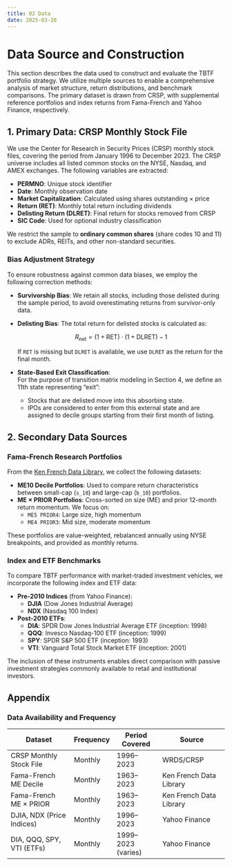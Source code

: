 ```yaml
---
title: 02 Data
date: 2025-03-26
---
```


# Data Source and Construction

This section describes the data used to construct and evaluate the TBTF portfolio strategy. We utilize multiple sources to enable a comprehensive analysis of market structure, return distributions, and benchmark comparisons. The primary dataset is drawn from CRSP, with supplemental reference portfolios and index returns from Fama-French and Yahoo Finance, respectively.

## 1. Primary Data: CRSP Monthly Stock File

We use the Center for Research in Security Prices (CRSP) monthly stock files, covering the period from January 1996 to December 2023. The CRSP universe includes all listed common stocks on the NYSE, Nasdaq, and AMEX exchanges. The following variables are extracted:

- **PERMNO**: Unique stock identifier  
- **Date**: Monthly observation date  
- **Market Capitalization**: Calculated using shares outstanding × price  
- **Return (RET)**: Monthly total return including dividends  
- **Delisting Return (DLRET)**: Final return for stocks removed from CRSP  
- **SIC Code**: Used for optional industry classification

We restrict the sample to **ordinary common shares** (share codes 10 and 11) to exclude ADRs, REITs, and other non-standard securities.

### Bias Adjustment Strategy

To ensure robustness against common data biases, we employ the following correction methods:

- **Survivorship Bias**: We retain all stocks, including those delisted during the sample period, to avoid overestimating returns from survivor-only data.
- **Delisting Bias**: The total return for delisted stocks is calculated as:

  $$
  R_{\text{net}} = (1 + \text{RET}) \cdot (1 + \text{DLRET}) - 1
  $$

  If `RET` is missing but `DLRET` is available, we use `DLRET` as the return for the final month.

- **State-Based Exit Classification**:  
  For the purpose of transition matrix modeling in Section 4, we define an 11th state representing "exit":
  - Stocks that are delisted move into this absorbing state.
  - IPOs are considered to enter from this external state and are assigned to decile groups starting from their first month of listing.

## 2. Secondary Data Sources

### Fama-French Research Portfolios

From the [Ken French Data Library](https://mba.tuck.dartmouth.edu/pages/faculty/ken.french/data_library.html), we collect the following datasets:

- **ME10 Decile Portfolios**: Used to compare return characteristics between small-cap (`s_10`) and large-cap (`b_10`) portfolios.
- **ME × PRIOR Portfolios**: Cross-sorted on size (ME) and prior 12-month return momentum. We focus on:
  - `ME5 PRIOR4`: Large size, high momentum
  - `ME4 PRIOR3`: Mid size, moderate momentum

These portfolios are value-weighted, rebalanced annually using NYSE breakpoints, and provided as monthly returns.

### Index and ETF Benchmarks

To compare TBTF performance with market-traded investment vehicles, we incorporate the following index and ETF data:

- **Pre-2010 Indices** (from Yahoo Finance):
  - **DJIA** (Dow Jones Industrial Average)
  - **NDX** (Nasdaq 100 Index)

- **Post-2010 ETFs**:
  - **DIA**: SPDR Dow Jones Industrial Average ETF (inception: 1998)
  - **QQQ**: Invesco Nasdaq-100 ETF (inception: 1999)
  - **SPY**: SPDR S&P 500 ETF (inception: 1993)
  - **VTI**: Vanguard Total Stock Market ETF (inception: 2001)

The inclusion of these instruments enables direct comparison with passive investment strategies commonly available to retail and institutional investors.

## Appendix {.appendix}

### Data Availability and Frequency

| Dataset                         | Frequency | Period Covered       | Source                         |
|--------------------------------|-----------|----------------------|--------------------------------|
| CRSP Monthly Stock File        | Monthly   | 1996–2023            | WRDS/CRSP                      |
| Fama-French ME Decile          | Monthly   | 1963–2023            | Ken French Data Library        |
| Fama-French ME × PRIOR         | Monthly   | 1963–2023            | Ken French Data Library        |
| DJIA, NDX (Price Indices)      | Monthly   | 1996–2023            | Yahoo Finance                  |
| DIA, QQQ, SPY, VTI (ETFs)      | Monthly   | 1999–2023 (varies)   | Yahoo Finance                  |
